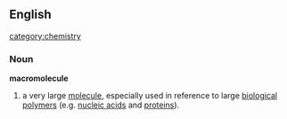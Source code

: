 ==English== [[category:chemistry]]
===Noun===
'''macromolecule'''
# a very large [[molecule]], especially used in reference to large [[biological]] [[polymer]]s (e.g. [[nucleic acid]]s and [[protein]]s).